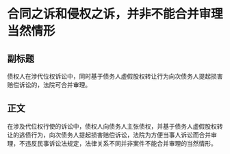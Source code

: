 # 合同之诉和侵权之诉，并非不能合并审理当然情形
## 副标题
债权人在涉代位权诉讼中，同时基于债务人虚假股权转让行为向次债务人提起损害赔偿诉讼的，法院可合并审理。
## 正文
在涉及代位权行使的诉讼中，债权人向债务人主张债权，并基于债务人虚假股权转让的逃债行为，向次债务人提起损害赔偿诉讼，法院为方便当事人诉讼而合并审理，不违反民事诉讼法规定，法律关系不同并非案件不能合并审理的当然情形。